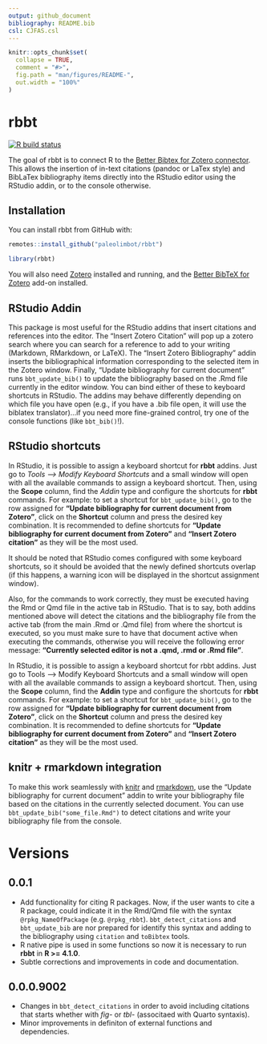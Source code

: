 ```yaml
---
output: github_document
bibliography: README.bib
csl: CJFAS.csl
---
```


<!-- README.md is generated from README.Rmd. Please edit that file -->

```r
knitr::opts_chunk$set(
  collapse = TRUE,
  comment = "#>",
  fig.path = "man/figures/README-",
  out.width = "100%"
)
```

# rbbt

<!-- badges: start -->
[![R build status](https://github.com/paleolimbot/rbbt/workflows/R-CMD-check/badge.svg)](https://github.com/paleolimbot/rbbt/actions)
<!-- badges: end -->

The goal of rbbt is to connect R to the [Better Bibtex for Zotero connector](https://retorque.re/zotero-better-bibtex/). This allows the insertion of in-text citations (pandoc or LaTex style) and BibLaTex bibliography items directly into the RStudio editor using the RStudio addin, or to the console otherwise.

## Installation

You can install rbbt from GitHub with:

``` r
remotes::install_github("paleolimbot/rbbt")
```

```r
library(rbbt)
```

You will also need [Zotero](https://www.zotero.org/) installed and running, and the [Better BibTeX for Zotero](https://retorque.re/zotero-better-bibtex/installation/) add-on installed.

## RStudio Addin

This package is most useful for the RStudio addins that insert citations and references into the editor. The "Insert Zotero Citation" will pop up a zotero search where you can search for a reference to add to your writing (Markdown, RMarkdown, or LaTeX). The "Insert Zotero Bibliography" addin inserts the bibliographical information corresponding to the selected item in the Zotero window. Finally, "Update bibliography for current document" runs `bbt_update_bib()` to update the bibliography based on the .Rmd file currently in the editor window. You can bind either of these to keyboard shortcuts in RStudio. The addins may behave differently depending on which file you have open (e.g., if you have a .bib file open, it will use the biblatex translator)...if you need more fine-grained control, try one of the console functions (like `bbt_bib()`!).

## RStudio shortcuts

In RStudio, it is possible to assign a keyboard shortcut for **rbbt** addins. Just go to *Tools --> Modify Keyboard Shortcuts* and a small window will open with all the available commands to assign a keyboard shortcut. Then, using the **Scope** column, find the *Addin* type and configure the shortcuts for **rbbt** commands. For example: to set a shortcut for `bbt_update_bib()`, go to the row assigned for **"Update bibliography for current document from Zotero "**, click on the **Shortcut** column and press the desired key combination. It is recommended to define shortcuts for **"Update bibliography for current document from Zotero "** and **"Insert Zotero citation "** as they will be the most used.

It should be noted that RStudio comes configured with some keyboard shortcuts, so it should be avoided that the newly defined shortcuts overlap (if this happens, a warning icon will be displayed in the shortcut assignment window).

Also, for the commands to work correctly, they must be executed having the Rmd or Qmd file in the active tab in RStudio. That is to say, both addins mentioned above will detect the citations and the bibliography file from the active tab (from the main .Rmd or .Qmd file) from where the shortcut is executed, so you must make sure to have that document active when executing the commands, otherwise you will receive the following error message: **"Currently selected editor is not a .qmd, .rmd or .Rmd file "**.

In RStudio, it is possible to assign a keyboard shortcut for rbbt addins. Just go to Tools --> Modify Keyboard Shortcuts and a small window will open with all the available commands to assign a keyboard shortcut. Then, using the **Scope** column, find the **Addin** type and configure the shortcuts for **rbbt** commands. For example: to set a shortcut for `bbt_update_bib()`, go to the row assigned for **"Update bibliography for current document from Zotero "**, click on the **Shortcut** column and press the desired key combination. It is recommended to define shortcuts for **"Update bibliography for current document from Zotero "** and **"Insert Zotero citation "** as they will be the most used.

## knitr + rmarkdown integration

To make this work seamlessly with [knitr](https://yihui.org/knitr/) and [rmarkdown](https://rmarkdown.rstudio.com/), use the "Update bibliography for current document" addin to write your bibliography file based on the citations in the currently selected document. You can use `bbt_update_bib("some_file.Rmd")` to detect citations and write your bibliography file from the console.

# Versions

## 0.0.1
* Add functionality for citing R packages. Now, if the user wants to cite a R package, could indicate it in the Rmd/Qmd file with the syntax `@rpkg_NameOfPackage` (e.g. `@rpkg_rbbt`). `bbt_detect_citations` and `bbt_update_bib` are nor prepared for identify this syntax and adding to the bibliography using `citation` and `toBibtex` tools.
* R native pipe is used in some functions so now it is necessary to run **rbbt** in **R >= 4.1.0**.
* Subtle corrections and improvements in code and documentation.

## 0.0.0.9002

* Changes in `bbt_detect_citations` in order to avoid including citations that starts whether with *fig-* or *tbl-* (associtaed with Quarto syntaxis).
* Minor improvements in definiton of external functions and dependencies.
